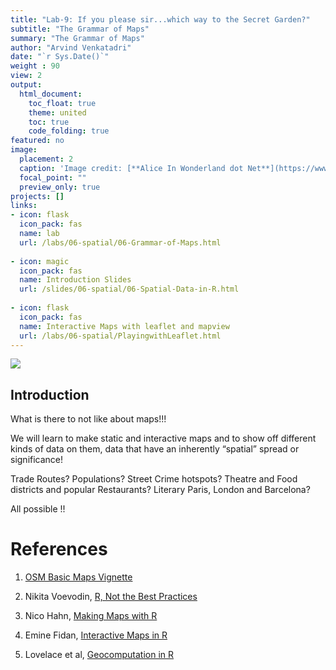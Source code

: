 ```yaml
---
title: "Lab-9: If you please sir...which way to the Secret Garden?"
subtitle: "The Grammar of Maps"
summary: "The Grammar of Maps"
author: "Arvind Venkatadri"
date: "`r Sys.Date()`"
weight : 90
view: 2
output:
  html_document:
    toc_float: true
    theme: united
    toc: true
    code_folding: true
featured: no
image:
  placement: 2
  caption: 'Image credit: [**Alice In Wonderland dot Net**](https://www.alice-in-wonderland.net/)'
  focal_point: ""
  preview_only: true
projects: []
links:
- icon: flask
  icon_pack: fas
  name: lab
  url: /labs/06-spatial/06-Grammar-of-Maps.html
  
- icon: magic
  icon_pack: fas
  name: Introduction Slides
  url: /slides/06-spatial/06-Spatial-Data-in-R.html
  
- icon: flask
  icon_pack: fas
  name: Interactive Maps with leaflet and mapview
  url: /labs/06-spatial/PlayingwithLeaflet.html
---
```


![](featured.jpg)


## Introduction

What is there to not like about maps!!!

We will learn to make static and interactive maps and to show off different kinds of data on them, data that have an inherently "spatial" spread or significance!

Trade Routes? Populations? Street Crime hotspots? Theatre and Food districts and popular Restaurants? Literary Paris, London and Barcelona?

All possible !!


# References

1. [OSM Basic Maps Vignette](https://docs.ropensci.org/osmplotr/articles/basic-maps.html)

1. Nikita Voevodin, [R, Not the Best Practices](https://bookdown.org/voevodin_nv/R_Not_the_Best_Practices/maps.html)  

1. Nico Hahn, [Making Maps with R](https://bookdown.org/nicohahn/making_maps_with_r5/docs/introduction.html)  

1. Emine Fidan, [Interactive Maps in R](https://bookdown.org/eneminef/DRR_Bookdown/)  

1. Lovelace et al, [Geocomputation in R](https://geocompr.robinlovelace.net/adv-map.html)


